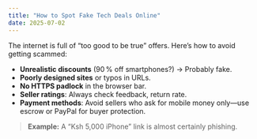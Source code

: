 ```yaml
---
title: "How to Spot Fake Tech Deals Online"
date: 2025-07-02
---
```


The internet is full of “too good to be true” offers. Here’s how to avoid getting scammed:

- **Unrealistic discounts** (90 % off smartphones?) → Probably fake.  
- **Poorly designed sites** or typos in URLs.  
- **No HTTPS padlock** in the browser bar.  
- **Seller ratings**: Always check feedback, return rate.  
- **Payment methods**: Avoid sellers who ask for mobile money only—use escrow or PayPal for buyer protection.  

> **Example:** A “Ksh 5,000 iPhone” link is almost certainly phishing.  
